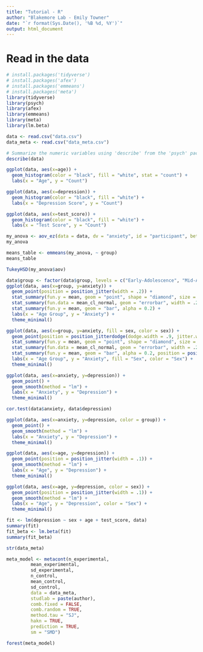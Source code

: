 ```yaml
---
title: "Tutorial - R"
author: "Blakemore Lab - Emily Towner"
date: "`r format(Sys.Date(), '%B %d, %Y')`"
output: html_document
---
```


# Read in the data

```r

# install.packages('tidyverse')
# install.packages('afex')
# install.packages('emmeans')
# install.packages('meta')
library(tidyverse)
library(psych)
library(afex)
library(emmeans)
library(meta)
library(lm.beta)

data <- read.csv("data.csv")
data_meta <- read.csv("data_meta.csv")

```

```r

# Summarize the numeric variables using 'describe' from the 'psych' package
describe(data)

ggplot(data, aes(x=age)) + 
  geom_histogram(color = "black", fill = "white", stat = "count") +
  labs(x = "Age", y = "Count")

ggplot(data, aes(x=depression)) + 
  geom_histogram(color = "black", fill = "white") +
  labs(x = "Depression Score", y = "Count")

ggplot(data, aes(x=test_score)) + 
  geom_histogram(color = "black", fill = "white") +
  labs(x = "Test Score", y = "Count")

```

```r

my_anova <- aov_ez(data = data, dv = "anxiety", id = "participant", between = "group")
my_anova

means_table <- emmeans(my_anova, ~ group)
means_table

TukeyHSD(my_anova$aov)

```

```r

data$group <- factor(data$group, levels = c("Early-Adolescence", "Mid-Adolescence", "Late-Adolescence"))
ggplot(data, aes(x=group, y=anxiety)) + 
  geom_point(position = position_jitter(width = .2)) +
  stat_summary(fun.y = mean, geom = "point", shape = "diamond", size = 5, color = "red") +
  stat_summary(fun.data = mean_cl_normal, geom = "errorbar", width = .2, color = "red") +
  stat_summary(fun.y = mean, geom = "bar", alpha = 0.2) +
  labs(x = "Age Group", y = "Anxiety") +
  theme_minimal()

```

```r

ggplot(data, aes(x=group, y=anxiety, fill = sex, color = sex)) + 
  geom_point(position = position_jitterdodge(dodge.width = .9, jitter.width = .2), alpha = 0.5) +
  stat_summary(fun.y = mean, geom = "point", shape = "diamond", size = 5, position = position_dodge(width = .9), color = "black") +
  stat_summary(fun.data = mean_cl_normal, geom = "errorbar", width = .2, position = position_dodge(width = .9), color = "black") +
  stat_summary(fun.y = mean, geom = "bar", alpha = 0.2, position = position_dodge(width = .9), color = NA) +
  labs(x = "Age Group", y = "Anxiety", fill = "Sex", color = "Sex") +
  theme_minimal()

```

```r

ggplot(data, aes(x=anxiety, y=depression)) + 
  geom_point() +
  geom_smooth(method = "lm") +
  labs(x = "Anxiety", y = "Depression") +
  theme_minimal()

cor.test(data$anxiety, data$depression)

```

```r

ggplot(data, aes(x=anxiety, y=depression, color = group)) + 
  geom_point() +
  geom_smooth(method = "lm") +
  labs(x = "Anxiety", y = "Depression") +
  theme_minimal()

ggplot(data, aes(x=age, y=depression)) + 
  geom_point(position = position_jitter(width = .1)) +
  geom_smooth(method = "lm") +
  labs(x = "Age", y = "Depression") +
  theme_minimal()

ggplot(data, aes(x=age, y=depression, color = sex)) + 
  geom_point(position = position_jitter(width = .1)) +
  geom_smooth(method = "lm") +
  labs(x = "Age", y = "Depression", color = "Sex") +
  theme_minimal()


```

```r

fit <- lm(depression ~ sex + age + test_score, data)
summary(fit)
fit_beta <- lm.beta(fit)
summary(fit_beta)

```

```r

str(data_meta)

```

```r

meta_model <- metacont(n_experimental,
         mean_experimental,
         sd_experimental,
         n_control,
         mean_control,
         sd_control,
         data = data_meta,
         studlab = paste(author),
         comb.fixed = FALSE,
         comb.random = TRUE,
         method.tau = "SJ",
         hakn = TRUE,
         prediction = TRUE,
         sm = "SMD")

forest(meta_model)

```

